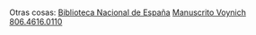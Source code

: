 <p>
    {{button-blue|1=actividad/actividad.html|2=Actividad}}
    {{button-blue|1=aprender.html|2=Aprender}}
    {{button-blue|1=arte.html|2=Arte}}
    {{button-blue|1=astronomia.html|2=Astronomía}}
    {{button-blue|1=audio.html|2=Audio}}
    {{button-blue|1=biblioteca.html|2=Biblioteca}}
    {{button-blue|1=cine/cine.html|2=Cine}}
    {{button-blue|1=cocina.html|2=Cocina}}
    {{button-blue|1=comunismo.html|2=Comunismo}}
    <!--{{button-grey|1=Deporte}}-->
    {{button-blue|1=diccionarios/diccionarios.html|2=Diccionarios}}
    {{button-blue|1=favoritas.html|2=Favoritas}}
    {{button-blue|1=feminismo.html|2=Feminismo}}
    {{button-blue|1=fotografia.html|2=Fotografía}}
    <!--{{button-grey|1=Frases}}-->
    <!--{{button-grey|1=Futuro}}-->
    {{button-blue|1=hemeroteca/hemeroteca.html|2=Hemeroteca}}
    {{button-blue|1=historia.html|2=Historia}}
    {{button-blue|1=idiomas/idiomas.html|2=Idiomas}}
    <!--{{button-grey|1=Informática}}-->
    {{button-blue|1=locapedias.html|2=Locapedias}}
    <!--{{button-grey|1=Mecánica}}-->
    {{button-blue|1=memoria.html|2=Memoria Histórica}}
    {{button-blue|1=mirrors.html|2=Mirrors}}
    {{button-blue|1=musica.html|2=Música}}
    {{button-blue|1=naturaleza.html|2=Naturaleza}}
    {{button-blue|1=nostalgia.html|2=Nostalgia}}
    {{button-blue|1=poesia.html|2=Poesía}}
    {{button-blue|1=preservacion-digital.html|2=Preservación digital}}
    {{button-blue|1=publicaciones.html|2=Publicaciones}}
    {{button-blue|1=snail-mail.html|2=Snail mail}}
    {{button-blue|1=software.html|2=Software}}
    {{button-blue|1=tareas.html|2=Tareas}}
    {{button-blue|1=viajes/viajes.html|2=Viajes}}
    {{button-blue|1=wikis.html|2=Wikis}}
    {{button-blue|1=sitemap.html|2=Sitemap}}
</p>

Otras cosas: [[bne|Biblioteca Nacional de España]]{{o}} [[voynich|Manuscrito Voynich]]{{o}} [[806.4616.0110]]
